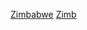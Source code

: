 {{year by category
| m = 2
| c = 0
| d = 1
| y = 2
| cat = 辛巴威體育
| sortkey = 體育
| parent = 各年份辛巴威體育
| subcat = 2012年辛巴威
}}
[[Category:2012年各國體育|Zimbabwe]]
[[Category:2012年非洲體育|Zimb]]